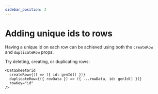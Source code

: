 ```yaml
---
sidebar_position: 2
---
```


# Adding unique ids to rows

Having a unique id on each row can be achieved using both the `createRow` and `duplicateRow` props.

Try deleting, creating, or duplicating rows:

<UniqueIds />

```tsx
<DataSheetGrid
  createRow={() => ({ id: genId() })}
  duplicateRow={({ rowData }) => ({ ...rowData, id: genId() })}
  rowKey="id"
/>
```
